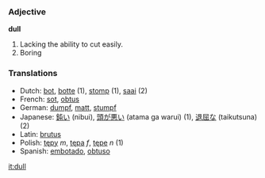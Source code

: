 === Adjective ===

'''dull'''

#Lacking the ability to cut easily.
#Boring

=== Translations ===
*Dutch: [[bot]], [[botte]] (1), [[stomp]] (1), [[saai]] (2)
*French: [[sot]], [[obtus]]
*German: [[dumpf]], [[matt]], [[stumpf]]
*Japanese: [[鈍い]] (nibui), [[頭が悪い]] (atama ga warui) (1), [[退屈な]] (taikutsuna) (2)
*Latin: [[brutus]]
*Polish: [[tępy]] ''m'', [[tępa]] ''f'', [[tępe]] ''n'' (1)
*Spanish: [[embotado]], [[obtuso]]

[[it:dull]]